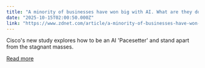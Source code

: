 ```yaml
---
title: "A minority of businesses have won big with AI. What are they doing right?"
date: "2025-10-15T02:00:50.000Z"
link: "https://www.zdnet.com/article/a-minority-of-businesses-have-won-big-with-ai-what-are-they-doing-right/"
---
```


Cisco's new study explores how to be an AI 'Pacesetter' and stand apart from the stagnant masses.

[Read more](https://www.zdnet.com/article/a-minority-of-businesses-have-won-big-with-ai-what-are-they-doing-right/)
